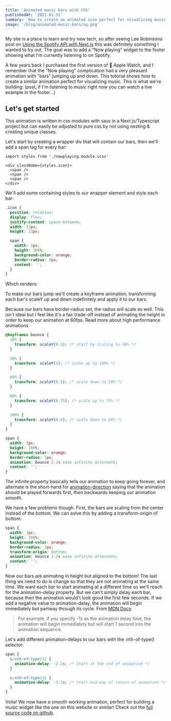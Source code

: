 ```yaml
---
title: 'Animated music bars with CSS'
publishedAt: '2021-01-31'
summary: 'How to create an animated icon perfect for visualizing music'
image: '/blog/animated-music-bars/og.png'
---
```


My site is a place to learn and try new tech, so after seeing Lee Robinsons post on [Using the Spotify API with Next.js](https://leerob.io/blog/spotify-api-nextjs) this was definitely something I wanted to try out. The goal was to add a "Now playing" widget to the footer showing what I'm currently listening to on Spotify.

A few years back I purchased the first version of  Apple Watch, and I remember that the "Now playing" complication had a very pleasant animation with "bars" jumping up and down. This tutorial shows how to create a similar animation perfect for visualizing music. This is what we're building: (psst, if I'm listening to music right now you can watch a live example in the footer…)

<div style={{ padding: '50px', backgroundColor: 'var(--bookHeaderBg)', borderRadius: '5px', textAlign: 'center' }}>
  <NowPlayingIcon />
</div>

## Let's get started

This animation is written in css modules with sass in a Next.js/Typescript project but can easily be adjusted to pure css by not using nesting & creating unique classes.

Let's start by creating a wrapper div that will contain our bars, then we'll add a span tag for every bar:

```tsx
import styles from './nowplaying.module.scss'

<div className={styles.icon}>
  <span />
  <span />
  <span />
</div>
```

We'll add some containing styles to our wrapper element and style each bar:

```scss
.icon {
  position: relative;
  display: flex;
  justify-content: space-between;
  width: 13px;
  height: 13px;

  span {
    width: 3px;
    height: 100%;
    background-color: orange;
    border-radius: 3px;
    content: '';
  }
}
```
Which renders:
<div style={{ padding: '50px', backgroundColor: 'var(--bookHeaderBg)', borderRadius: '5px', textAlign: 'center' }}>
  <div style={{ position: 'relative', display: 'inline-flex', justifyContent: 'space-between', width: 13, height: 13 }}>
    <span style={{width: 3, height: '100%', backgroundColor: 'var(--brand)', content: '', borderRadius: 3 }} />
    <span style={{width: 3, height: '100%', backgroundColor: 'var(--brand)', content: '', borderRadius: 3 }} />
    <span style={{width: 3, height: '100%', backgroundColor: 'var(--brand)', content: '', borderRadius: 3 }} />
  </div>
</div>

To make our bars jump we'll create a keyframe animation, transforming each bar's scaleY up and down indefinitely and apply it to our bars.

<Warning>Because our bars have border-radius set, the radius will scale as well. This isn't ideal but I feel like it's a fair trade-off instead of animating the height in order to keep our animation at 60fps. <Link href="https://www.html5rocks.com/en/tutorials/speed/high-performance-animations/">Read more about high performance animations</Link></Warning>
<br />

```scss
@keyframes bounce {
  10% {
    transform: scaleY(0.3); /* start by scaling to 30% */
  }

  30% {
    transform: scaleY(1); /* scale up to 100% */
  }

  60% {
    transform: scaleY(0.5); /* scale down to 50% */
  }

  80% {
    transform: scaleY(0.75); /* scale up to 75% */
  }

  100% {
    transform: scaleY(0.6); /* scale down to 60% */
  }
}

span {
  width: 3px;
  height: 100%;
  background-color: orange;
  border-radius: 3px;
  animation: bounce 2.2s ease infinite alternate;
  content: '';
}
```

The infinite property basically tells our animation to keep going forever, and alternate is the short-hand for [animation-direction](https://developer.mozilla.org/en-US/docs/Web/CSS/animation-direction) saying that the animation should be played forwards first, then backwards keeping our animation smooth.

<div style={{ padding: '50px', backgroundColor: 'var(--bookHeaderBg)', borderRadius: '5px', textAlign: 'center' }}>
  <div style={{ position: 'relative', display: 'inline-flex', justifyContent: 'space-between', width: 13, height: 13 }}>
    <span style={{width: 3, height: '100%', backgroundColor: 'var(--brand)', content: '', borderRadius: 3, animation: 'bounce 2.2s ease infinite alternate' }} />
    <span style={{width: 3, height: '100%', backgroundColor: 'var(--brand)', content: '', borderRadius: 3, animation: 'bounce 2.2s ease infinite alternate'  }} />
    <span style={{width: 3, height: '100%', backgroundColor: 'var(--brand)', content: '', borderRadius: 3, animation: 'bounce 2.2s ease infinite alternate'  }} />
  </div>
</div>

We have a few problems though. First, the bars are scaling from the center instead of the bottom. We can solve this by adding a transform-origin of bottom:

```scss
span {
  width: 3px;
  height: 100%;
  background-color: orange;
  border-radius: 3px;
  transform-origin: bottom;
  animation: bounce 2.2s ease infinite alternate;
  content: '';
}
```

<div style={{ padding: '50px', backgroundColor: 'var(--bookHeaderBg)', borderRadius: '5px', textAlign: 'center' }}>
  <div style={{ position: 'relative', display: 'inline-flex', justifyContent: 'space-between', width: 13, height: 13 }}>
    <span style={{width: 3, height: '100%', backgroundColor: 'var(--brand)', content: '', borderRadius: 3, animation: 'bounce 2.2s ease infinite alternate', transformOrigin: 'bottom' }} />
    <span style={{width: 3, height: '100%', backgroundColor: 'var(--brand)', content: '', borderRadius: 3, animation: 'bounce 2.2s ease infinite alternate', transformOrigin: 'bottom' }} />
    <span style={{width: 3, height: '100%', backgroundColor: 'var(--brand)', content: '', borderRadius: 3, animation: 'bounce 2.2s ease infinite alternate', transformOrigin: 'bottom' }} />
  </div>
</div>

Now our bars are animating in height but aligned to the bottom! The last thing we need to do is change so that they are not animating at the same time. We want each bar to start animating at a different time so we'll reach for the animation-delay property. But we can't simply delay each bar, because then the animation would't look good the first few seconds. If we add a negative value to animation-delay, the animation will begin immediately but partway through its cycle. From [MDN Docs](https://developer.mozilla.org/en-US/docs/Web/CSS/animation-delay):

> For example, if you specify -1s as the animation delay time, the animation will begin immediately but will start 1 second into the animation sequence.

Let's add different animation-delays to our bars with the :nth-of-type() selector:

```scss
span {
  &:nth-of-type(2) {
    animation-delay: -2.2s; /* Start at the end of animation */
  }

  &:nth-of-type(3) {
    animation-delay: -3.7s; /* Start mid-way of return of animation */
  }
}
```

<div style={{ padding: '50px', backgroundColor: 'var(--bookHeaderBg)', borderRadius: '5px', textAlign: 'center' }}>
  <NowPlayingIcon />
</div>

Voila! We now have a smooth working animation, perfect for building a music widget like the one on this website or similar! Check out the [full source code on github](https://github.com/samuelkraft/samuelkraft-next/blob/master/components/nowplaying.module.scss).
